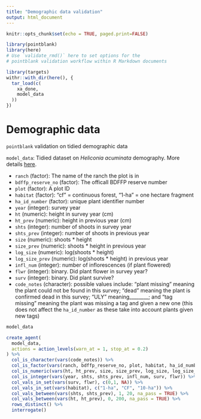 ```yaml
---
title: "Demographic data validation"
output: html_document
---
```


```r
knitr::opts_chunk$set(echo = TRUE, paged.print=FALSE)

library(pointblank)
library(here)
# Use `validate_rmd()` here to set options for the
# pointblank validation workflow within R Markdown documents
```

```r
library(targets)
withr::with_dir(here(), {
  tar_load(c(
    xa_done,
    model_data
  ))
})
```

# Demographic data

`pointblank` validation on tidied demographic data

`model_data`: Tidied dataset on *Heliconia acuminata* demography.
More details [here](https://github.com/embruna/HeliconiaDataPaper).

-   `ranch` (factor): The name of the ranch the plot is in
-   `bdffp_reserve_no` (factor): The officall BDFFP reserve number
-   `plot` (factor): A plot ID
-   `habitat` (factor): "cf" = continuous forest, "1-ha" = one hectare fragment
-   `ha_id_number` (factor): unique plant identifier number
-   `year` (integer): survey year
-   `ht` (numeric): height in survey year (cm)
-   `ht_prev` (numeric): height in previous year (cm)
-   `shts` (integer): number of shoots in survey year
-   `shts_prev` (integer): number of shoots in previous year
-   `size` (numeric): shoots \* height
-   `size_prev` (numeric): shoots \* height in previous year
-   `log_size` (numeric): log(shoots \* height)
-   `log_size_prev` (numeric): log(shoots \* height) in previous year
-   `infl_num` (integer): number of inflorescences (if plant flowered)
-   `flwr` (integer): binary. Did plant flower in survey year?
-   `surv` (integer): binary. Did plant survive?
-   `code_notes` (character): possible values include: "plant missing" meaning the plant could not be found in this survey; "dead" meaning the plant is confirmed dead in this survey; "ULY" meaning\_\_\_\_\_\_\_\_; and "tag missing" meaning the plant was missing a tag and given a new one (this does not affect the `ha_id_number` as these take into account plants given new tags)


```r
model_data
```

```r
create_agent(
  model_data,
  actions = action_levels(warn_at = 1, stop_at = 0.2)
) %>% 
  col_is_character(vars(code_notes)) %>% 
  col_is_factor(vars(ranch, bdffp_reserve_no, plot, habitat, ha_id_number)) %>% 
  col_is_numeric(vars(ht, ht_prev, size, size_prev, log_size, log_size_prev)) %>%
  col_is_integer(vars(year, shts, shts_prev, infl_num, surv, flwr)) %>% 
  col_vals_in_set(vars(surv, flwr), c(0,1, NA)) %>% 
  col_vals_in_set(vars(habitat), c("1-ha", "CF", "10-ha")) %>% 
  col_vals_between(vars(shts, shts_prev), 1, 20, na_pass = TRUE) %>% 
  col_vals_between(vars(ht, ht_prev), 0, 200, na_pass = TRUE) %>% 
  rows_distinct() %>% 
  interrogate()
```
